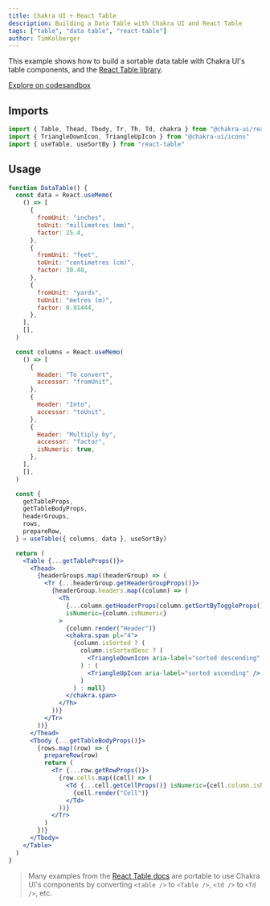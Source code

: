 ```yaml
---
title: Chakra UI + React Table
description: Building a Data Table with Chakra UI and React Table
tags: ["table", "data table", "react-table"]
author: TimKolberger
---
```


This example shows how to build a sortable data table with Chakra UI's table
components, and the [React Table library](https://react-table.tanstack.com/).

[Explore on codesandbox](https://codesandbox.io/s/chakra-ui-data-table-vfivp?file=/src/DataTable.tsx)

## Imports

```js live=false
import { Table, Thead, Tbody, Tr, Th, Td, chakra } from "@chakra-ui/react"
import { TriangleDownIcon, TriangleUpIcon } from "@chakra-ui/icons"
import { useTable, useSortBy } from "react-table"
```

## Usage

```jsx
function DataTable() {
  const data = React.useMemo(
    () => [
      {
        fromUnit: "inches",
        toUnit: "millimetres (mm)",
        factor: 25.4,
      },
      {
        fromUnit: "feet",
        toUnit: "centimetres (cm)",
        factor: 30.48,
      },
      {
        fromUnit: "yards",
        toUnit: "metres (m)",
        factor: 0.91444,
      },
    ],
    [],
  )

  const columns = React.useMemo(
    () => [
      {
        Header: "To convert",
        accessor: "fromUnit",
      },
      {
        Header: "Into",
        accessor: "toUnit",
      },
      {
        Header: "Multiply by",
        accessor: "factor",
        isNumeric: true,
      },
    ],
    [],
  )

  const {
    getTableProps,
    getTableBodyProps,
    headerGroups,
    rows,
    prepareRow,
  } = useTable({ columns, data }, useSortBy)

  return (
    <Table {...getTableProps()}>
      <Thead>
        {headerGroups.map((headerGroup) => (
          <Tr {...headerGroup.getHeaderGroupProps()}>
            {headerGroup.headers.map((column) => (
              <Th
                {...column.getHeaderProps(column.getSortByToggleProps())}
                isNumeric={column.isNumeric}
              >
                {column.render("Header")}
                <chakra.span pl="4">
                  {column.isSorted ? (
                    column.isSortedDesc ? (
                      <TriangleDownIcon aria-label="sorted descending" />
                    ) : (
                      <TriangleUpIcon aria-label="sorted ascending" />
                    )
                  ) : null}
                </chakra.span>
              </Th>
            ))}
          </Tr>
        ))}
      </Thead>
      <Tbody {...getTableBodyProps()}>
        {rows.map((row) => {
          prepareRow(row)
          return (
            <Tr {...row.getRowProps()}>
              {row.cells.map((cell) => (
                <Td {...cell.getCellProps()} isNumeric={cell.column.isNumeric}>
                  {cell.render("Cell")}
                </Td>
              ))}
            </Tr>
          )
        })}
      </Tbody>
    </Table>
  )
}
```

> Many examples from the
> [React Table docs](https://react-table.tanstack.com/docs/examples/basic) are
> portable to use Chakra UI's components by converting `<table />` to
> `<Table />`, `<td />` to `<Td />`, etc.
